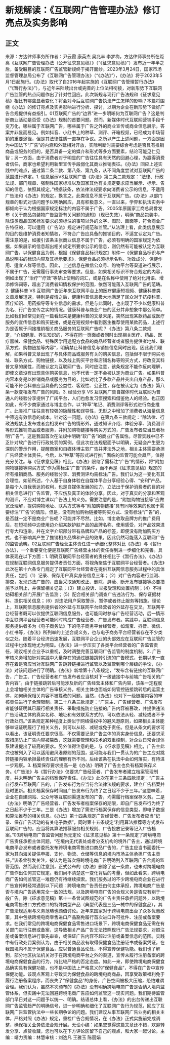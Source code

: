 # 新规解读：《互联网广告管理办法》修订亮点及实务影响
## 正文
来源：方达律师事务所作者：尹云霞 康英杰 吴兆丰 李梦梅，方达律师事务所在距离《互联网广告管理办法（公开征求意见稿）》（“《征求意见稿》”）发布近一年半之后，备受瞩目的互联网广告监管新规终于揭开面纱。2023年3月24日，国家市场监督管理总局公布了《互联网广告管理办法》（“《办法》”），《办法》将于2023年5月1日起施行。《办法》取代了自2016年起实施的《互联网广告管理暂行办法》（“《暂行办法》”），与近年来陆续出台或完善的上位法相衔接，对新形势下互联网广告监管的热点问题作出了针对性回应。此次新规与现行广告法规和《征求意见稿》相比有哪些显著变化？将会对今后互联网广告执法产生怎样的影响？本篇将围绕《办法》的修订亮点及实务影响进行分析、探讨，以期为企业在新形势下做好广告合规提供有益指引。01互联网广告的“边界”进一步明晰何为互联网广告？这是判断商业活动是否受《办法》规制的首要问题。然而，新媒体时代互联网营销手段千变万化，哪些属于互联网广告，哪些属于广告之外的商业宣传或商业信息展示，答案并非显而易见。例如抖音、小红书上的种草、测评、开箱视频，已经成为市场营销的重要途径，但是其法律性质一直存在争议。之所以产生上述问题，一方面是因为中国法下“广告”的内涵和外延相对开放，实际判断时需要综合考虑是否具有推销商品或服务的目的，是否具备一定的媒介和形式等多方面要素，结论可能见仁见智；另一方面，由于消费者对于明显的广告往往具有天然的回避心理，为赢得消费者信任，商家也希望利用新型宣传手段弱化其商业推销表征。《办法》回应上述实践中的难点，通过第二条二款、第八条、第九条，从不同角度尝试对互联网广告的范围进行界定。1. 信息展示VS互联网广告《办法》第二条二款规定：“法律、行政法规、部门规章、强制性国家标准以及国家其他有关规定要求应当展示、标示、告知的信息，依照其规定。”根据该条，依法律法规要求向消费者公示的信息，不适用广告法和《办法》的规定，换言之，此类信息不属于互联网广告。《办法》以部门规章的形式对该问题予以明确回应，具有积极意义。一直以来，学界和执法实务中都倾向于认为根据国家规定标注的内容不属于广告，2005年原国家工商总局曾发布《关于商品包装物广告监管有关问题的通知》（现已失效），明确“商品包装中，除该类商品国家标准要求必须标注的事项以外的文字、图形、画面等，符合商业广告特征的，可以适用《广告法》规定进行规范和监管。”从法理上看，此类信息展示的目的是维护消费者知情权，不符合广告应具备的推销目的，不适宜认定为广告。需注意的是，如援引该条主张商业信息不属于广告，必须有明确的国家规定为依据，如果展示的信息超出相关规定所要求公示的信息，则仍然有可能被认定为互联网广告。以保健食品为例，根据《保健食品标识规定》附件一《保健食品标识与产品说明书的标识内容及其标示要求》，保健食品必须标示名称、功效成分、保健作用、适宜人群等信息。因此，上述信息在微信公众号、购物平台等渠道进行展示，不属于广告，无需履行事先审查等要求。但是，如果相关标识不符合规定的内容，例如出现了“治疗”“疗效”等禁止使用的词汇，或是在名称中使用了绝对化用语、增添修饰词等，超出了消费者知情权保护的范围，依然可能落入互联网广告的范畴。2. 健康科普 VS 互联网广告近年来互联网平台上的医疗健康短视频、健康科普类文章发展迅速，特别是疫情之后，健康科普信息极大地满足了民众对于抗疫科普、医疗知识、用药指导等专业信息的需求。但是与此同时，也出现了不少以健康科普为名、行广告宣传之实的情况。健康科普与商业广告的区分并非想象中那么简单。比如我们经常见到在一篇看起来是健康科普的文章末尾，突然出现某款药品或医疗服务的宣传信息和购买链接，或是在短视频中看到医生推荐使用某款药品，上述行为是否属于间接推销相关商品服务的互联网广告呢？《办法》第八条二款规定，“介绍健康、养生知识的，不得在同一页面或者同时出现相关医疗、药品、医疗器械、保健食品、特殊医学用途配方食品的商品经营者或者服务提供者地址、联系方式、购物链接等内容”，明确禁止科普信息与销售信息同时出现。因此我们理解，如果科普文章出现了与具体商品或服务有关的购买信息，包括但不限于购买地址、联系方式、购物链接，以及线上购买平台和店铺名称等购买方式，将改变其科普文章的属性，而被认定为互联网广告。同时应注意，该条规定不能作反向理解，即使文章没有出现具体购买信息，也不代表一定不会被认定为商业广告。如果科普内容本身是以推销商品或服务为目的，比如对比了多款产品并突出自身产品，那么可能不符合科普应当具备的公益性、客观性、公正性，存在被认定为《办法》第八条一款变相发布广告的风险。3. 经验分享 VS 互联网广告自媒体时代互联网为普通人的经验分享提供了广阔平台，人们也愈发习惯搜索和借鉴他人的经验。也正因如此，有不少商家通过与博主合作，以“种草”笔记、消费测评等形式进行商业推广。此类推广往往具有较强的隐蔽性和误导性，无形之中增加了消费者从海量信息中筛选有效信息的成本。针对这一问题，《办法》在第九条三款规定：“除法律、行政法规禁止发布或者变相发布广告的情形外，通过知识介绍、体验分享、消费测评等形式推销商品或者服务，并附加购物链接等购买方式的，广告发布者应当显著标明‘广告’”。这是我国首次在法规中明确“软广告”的商业广告属性。尽管实践中已不乏针对软广告进行行政处罚的案例，但此次在法规层面予以明确，无疑会产生更为深刻的警示作用，提醒商家和自媒体博主软广告并非法外之地，相关主体需要承担广告经营主体责任。今后，以“种草”等形式进行推广面临的监管可能会趋严，值得充分关注。与《征求意见稿》相比，《办法》限缩了需标注“广告”的情形，将“附加购物链接等购买方式”作为需标注“广告”的条件，而不再是《征求意见稿》规定的所有推销商品、服务的经验分享、消费测评均需标注广告。我们认为这一变化有其合理性。如前所述，个人基于自身体验在自媒体平台分享经验心得、“安利”产品，是每个人自我表达的权利，也是自媒体发展的动力，立法出于保护消费者的目的对相关信息进行广告监管，不应伤及真正的体验分享。因此，对于真实的分享和客观的测评，不应对博主课以广告法上的义务。需要注意的是，“附加购物链接等”应做宽泛理解，提供购物地址、联系方式等与“附加购物链接”具有同等效果的也属于需要标注“广告”的情形。但是，没有附加购物链接等购买方式、没有标注“广告”的，是否就一定不是商业广告呢？可能并不尽然。比如，博主收取品牌方的推广费用后，在短视频中边使用边介绍某款护肤产品的品牌名称、使用感受，对产品效果进行夸大和渲染，并在文字介绍部分带有品牌和产品的标签，即便没有附加购买方式，也不影响其产生了推销相关品牌和产品的效果，因此仍然可能落入互联网广告的监管范畴。02互联网广告经营主体责任进一步细化整体对比《办法》与《暂行办法》，一个重要变化便是互联网广告经营主体的责任得到进一步细化和完善。具体表现在以下方面：1. 明确互联网平台经营者的责任相比于《暂行办法》，《办法》在规制互联网信息服务提供者责任方面，将视角聚焦于互联网平台经营者。《办法》此次在第十六条专门规定了互联网平台经营者在提供互联网信息服务过程中的具体责任，包括（1）记录、保存用户真实身份信息三年；（2）对广告内容进行监测、排查，发现违法广告的，应当采取通知改正、删除、屏蔽、断开发布链接等必要措施予以制止，并保留相关记录；（3）建立投诉、举报受理和处置机制；（4）不得妨碍相关部门开展广告监测；（5）配合相关部门调查广告违法行为、保存证据材料、提供相关信息；（6）对违法用户采取警示、暂停或者终止服务等措施。理论上，互联网信息服务提供者的外延与互联网平台经营者的外延存在交叉。互联网平台经营者既可以仅提供互联网信息服务，也可能同时参与广告经营活动，后一情形中互联网平台经营者可能同时构成广告经营者、广告发布者。实践中，互联网信息服务提供者多为《电子商务法》下的电子商务平台经营者，如淘宝、抖音、微信、小红书等，《办法》所列举的上述合规义务，也与电子商务平台经营者存在不少类似之处。随着平台经济迅速发展，互联网平台企业的头部效应在互联网广告监管的过程中也体现地尤为明显。《办法》进一步压实了各类平台经营者的广告监管责任，建议相关企业予以重视，及时调整完善互联网广告监管的制度机制。2. 广告审核义务增加针对实践中大量存在的通过链接跳转引流的广告模式，长期以来一直存在着是否应当对互联网广告跳转链接进行监管以及监管到哪个层级的争论，《办法》对该问题进行了明确。《办法》新增第十八条规定，“发布含有链接的互联网广告，广告主、广告经营者和广告发布者应当核对下一级链接中与前端广告相关的广告内容”。由于链接跳转后可能涉及新的广告经营主体和广告内容，该条一定程度上会增加相关主体的广告审核义务，相关主体也面临如何管控链接跳转后的运营主体，如何确保相关内容不被篡改的问题。当然，《办法》也对下一级链接内容的审核责任进行了合理限制。第二十八条三款规定：“广告主、广告经营者、广告发布者能够证明其已履行相关责任、采取措施防止链接的广告内容被篡改，并提供违法广告活动主体的真实名称、地址和有效联系方式的，可以依法从轻、减轻或者不予行政处罚。”该条规定某种程度上类似于网络侵权中的避风港原则，如果相关主体能够举证证明履行了相关义务，则可以从轻、减轻或免于责任。但是从条文的要求可以看出，该证明责任要求很高，不仅需要记录广告主体的真实身份信息，还要求采取措施防止广告内容被篡改，这就需要管理和技术的双重控制，对企业日常合规体系建设提出了较高的要求。另外值得注意的是，与《征求意见稿》相比，广告主此次也被列入了可以适用避风港原则的范围，这可能与我们一贯认为的广告主应对跳转链接内容承担最终责任的理解有所不同。后续该条在执法中会如何落实，有待进一步观察。3. 档案保存要求提高一是《办法》明确了广告主也负有档案保存义务。《广告法》与《暂行办法》仅要求广告经营者、广告发布者建立档案管理制度，并未明确广告主的档案保存责任。《办法》此次在第十三条四款规定：“广告主自行发布互联网广告的，广告发布行为应当符合法律法规的要求，建立广告档案并及时更新。相关档案保存时间自广告发布行为终了之日起不少于三年。”这意味着，企业在自建网站、公众号等互联网渠道发布的广告，均需履行档案保存义务。二是《办法》明确了广告经营者、广告发布者档案保存的期限，即自广告发布行为终了之日起不少于三年。三是《办法》增加了需进行档案保存的信息类型，即电子数据和算法推荐的相关信息。《办法》第十四条规定广告经营者、广告发布者应当“记录、保存广告活动的有关电子数据”，同时第十五条规定“利用算法推荐等方式发布互联网广告的，应当将其算法推荐服务相关规则、广告投放记录等记入广告档案。”03跨境电商广告监管问题尚无定论《征求意见稿》第十一条规定了跨境电商广告责任承担主体问题，“在境内无代表处或者分支机构的境外广告主，通过跨境电商平台发布或者委托发布跨境电商零售进口商品广告的，广告主应当书面委托一家为其向海关提供申报、支付、物流、仓储等信息的境内市场主体承担广告主责任。”该条曾引发关注，被认为是首次将跨境电商广告明确列入互联网广告合规的监管范围。然而我们注意到，正式公布的《办法》删除了这一条款，也未对跨境电商广告作出任何其它规定。我们尚不清楚这一变化背后的考量，但如此看来，跨境电商广告如何监管这一难题仍有待继续探索。我们服务过的不少跨境电商企业在进行广告宣传时经常遇到以下问题：跨境电商广告责任由何主体承担，跨境电商广告是否与境内广告适用完全一致的法规，以及跨境电商广告的合规义务是否应有别于一般广告。除《征求意见稿》第十一条曾试图规范的广告主责任承担问题外，以跨境电商零售进口方式进口的特殊类型产品（典型代表是三品一械中的保健食品），其广告法规适用与义务范畴也颇值讨论。近年来国家对于跨境电商出台了众多优惠政策，其中包括跨境电商零售进口产品豁免履行首次进口许可批件、注册或备案要求。在我们常见的跨境电商保健食品零售进口场景下，跨境电商保健食品无需在有关部门进行注册或备案，这导致相关产品广告无法按照现行广告法规要求，对照注册或备案信息进行事先审查，或保证广告内容不超过注册或备案信息的范围。实践中有行政处罚案例认为，由于相关商品没有取得保健食品注册证书或备案凭证，在我国境内不属于保健食品，应以普通食品论处，不得宣传保健功能。我们也了解到，部分地区执法机关对于在跨境电商平台之外的渠道，宣传未履行注册备案的跨境电商保健食品的行为，持比较严格的否定态度。如此一来，即使跨境电商保健食品确实具有保健功能，也不是中国法上严格意义的“保健食品”，不得在广告中宣传保健功能。该观点客观上导致实为保健食品的跨境电商商品，因享受政策福利免于履行注册备案程序，而丧失了“保健食品”的身份，广告空间被极大压缩，恐怕难谓合理。我们认为，虽然本次颁布的《办法》没有明确跨境电商广告是否纳入境内监管体系，但实践中无法回避跨境电商广告应如何监管这一现实问题。我们期待监管部门早日对这一问题予以统一、明确。结语总体上看，《办法》的出台传递出互联网广告监管趋严的明确信号，进一步明确和细化了互联网广告行为规范，回应了互联网广告监管执法中一些长期争论的问题。我们建议从事互联网广告业务的相关主体，严格对照《办法》规定，重检广告合规情况，在《办法》正式实施前完成调整，确保相关业务依法合规开展。无讼小编：如果您觉得这篇文章还不错，欢迎转发分享、点赞收藏，您也可以在下方评论区留下自己的观点，和大家一起讨论。主编：靖力责编：林慧审核：刘逸凡 王雅玉 陈丽娟